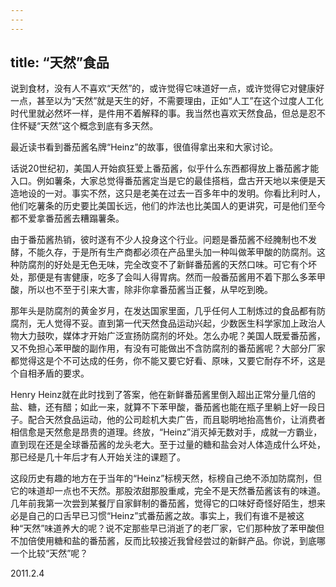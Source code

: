 ```yaml
---
---
---
```

title: “天然”食品
---




说到食材，没有人不喜欢“天然”的，或许觉得它味道好一点，或许觉得它对健康好一点，甚至以为“天然”就是天生的好，不需要理由，正如“人工”在这个过度人工化时代里就必然坏一样，是件用不着解释的事。我当然也喜欢天然食品，但总是忍不住怀疑“天然”这个概念到底有多天然。

最近读书看到番茄酱名牌“Heinz”的故事，很值得拿出来和大家讨论。

话说20世纪初，美国人开始疯狂爱上番茄酱，似乎什么东西都得放上番茄酱才能入口。例如薯条，大家总觉得番茄酱定当是它的最佳搭档，盘古开天地以来便是天造地设的一对。事实不然，这只是老美在过去一百多年中的发明。你看比利时人，他们吃薯条的历史要比美国长远，他们的炸法也比美国人的更讲究，可是他们至今都不爱拿番茄酱去糟蹋薯条。

由于番茄酱热销，彼时遂有不少人投身这个行业。问题是番茄酱不经腌制也不发酵，不能久存，于是所有生产商都必须在产品里头加一种叫做苯甲酸的防腐剂。这种防腐剂的好处是无色无味，完全改变不了新鲜番茄酱的天然口味。可它有个坏处，那便是有害健康，吃多了会叫人得胃病。然而一般番茄酱用不着下那么多苯甲酸，所以也不至于引来大害，除非你拿番茄酱当正餐，从早吃到晚。

那年头是防腐剂的黄金岁月，在发达国家里面，几乎任何人工制炼过的食品都有防腐剂，无人觉得不妥。直到第一代天然食品运动兴起，少数医生科学家加上政治人物大力鼓吹，媒体才开始广泛宣扬防腐剂的坏处。怎么办呢？美国人既爱番茄酱，又不免担心苯甲酸的副作用，有没有可能做出不含防腐剂的番茄酱呢？大部分厂家都觉得这是个不可达成的任务，你不能又要它好看、原味，又要它耐存不坏，这是个自相矛盾的要求。

Henry Heinz就在此时找到了答案，他在新鲜番茄酱里倒入超出正常分量几倍的盐、糖，还有醋；如此一来，就算不下苯甲酸，番茄酱也能在瓶子里躺上好一段日子。配合天然食品运动，他的公司趁机大卖广告，而且聪明地抬高售价，让消费者相信愈是天然愈是昂贵的道理。终放，“Heinz”消灭掉无数对手，成就一方霸业，直到现在还是全球番茄酱的龙头老大。至于过量的糖和盐会对人体造成什么坏处，那已经是几十年后才有人开始关注的课题了。

这段历史有趣的地方在于当年的“Heinz”标榜天然，标榜自己绝不添加防腐剂，但它的味道却一点也不天然。那股浓甜那股重咸，完全不是天然番茄酱该有的味道。几年前我第一次尝到某餐厅自家鲜制的番茄酱，觉得它的口味好奇怪好陌生，想来必是自己的口舌早已习惯“Heinz”式番茄酱之故。事实上，我们有谁不是被这种“天然”味道养大的呢？说不定那些早已消逝了的老厂家，它们那种放了苯甲酸但不加倍使用糖和盐的番茄酱，反而比较接近我曾经尝过的新鲜产品。你说，到底哪一个比较“天然”呢？





2011.2.4